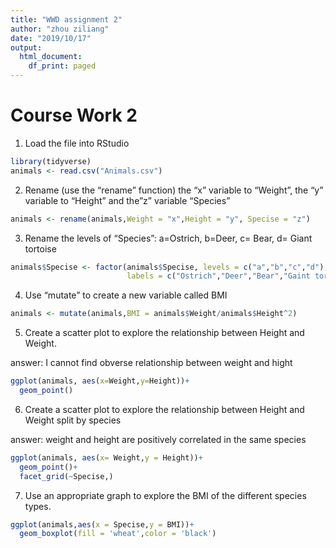 ```yaml
---
title: "WWD assignment 2"
author: "zhou ziliang"
date: "2019/10/17"
output:
  html_document:
    df_print: paged
---
```

# Course Work 2

1. Load the file into RStudio

```r
library(tidyverse)
animals <- read.csv("Animals.csv")  
```

2. Rename (use the "rename" function) the "x" variable to "Weight", the "y" variable to "Height" and the"z" variable "Species"

```r
animals <- rename(animals,Weight = "x",Height = "y", Specise = "z")
```

3. Rename the levels of "Species": a=Ostrich, b=Deer, c= Bear, d= Giant tortoise 

```r
animals$Specise <- factor(animals$Specise, levels = c("a","b","c","d"),
                          labels = c("Ostrich","Deer","Bear","Gaint tortise"))
```

4. Use "mutate" to create a new variable called BMI 

```r
animals <- mutate(animals,BMI = animals$Weight/animals$Height^2) 
```

5. Create a scatter plot to explore the relationship between Height and Weight. 

  answer: I cannot find obverse relationship between weight and hight
```r
ggplot(animals, aes(x=Weight,y=Height))+
  geom_point()
```

6. Create a scatter plot to explore the relationship between Height and Weight split by species 

  answer: weight and height are positively correlated in the same species
```r
ggplot(animals, aes(x= Weight,y = Height))+
  geom_point()+
  facet_grid(~Specise,)
```

7. Use an appropriate graph to explore the BMI of the different species types.


```r
ggplot(animals,aes(x = Specise,y = BMI))+
  geom_boxplot(fill = 'wheat',color = 'black')
```